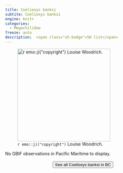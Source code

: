 ```yaml
---
title: Coelioxys banksi
subtite: Coelioxys banksi
engine: knitr
categories:
  - Megachilidae
freeze: auto
description:  <span class="sh-badge">SH list</span>
---
```

![`r emo::ji("copyright")` Louise Woodrich.](https://inaturalist-open-data.s3.amazonaws.com/photos/253433525/large.jpeg){height=300}



No GBIF observations in Pacific Maritime to display.
<br><br>
<center>


<a href="https://inaturalist.ca/observations?place_id=any&subview=map&taxon_id=626602"><button type="button" class="btn btn-secondary">See all Coelioxys banksi in BC <i class="fa-solid fa-arrow-up-right-from-square"></i> </button></a>
</center>
